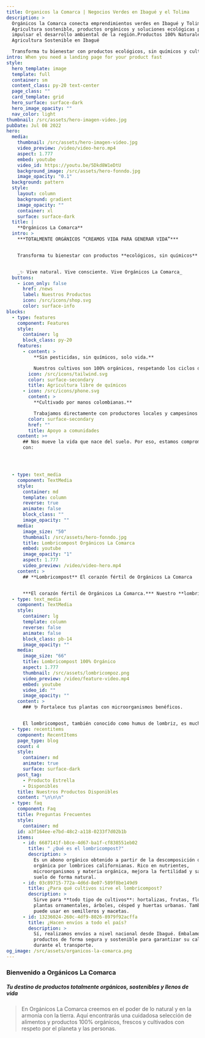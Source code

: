 ```yaml
---
title: Organicos la Comarca | Negocios Verdes en Ibagué y el Tolima
description: >
  Orgánicos la Comarca conecta emprendimientos verdes en Ibagué y Tolima.
  Agricultura sostenible, productos orgánicos y soluciones ecológicas para
  impulsar el desarrollo ambiental de la región.Productos 100% Naturales |
  Agricultura Sostenible en Ibagué

  Transforma tu bienestar con productos ecológicos, sin químicos y cultivados con amor por la tierra.
intro: When you need a landing page for your product fast
style:
  hero_template: image
  template: full
  container: sm
  content_class: py-20 text-center
  page_class: ""
  card_template: grid
  hero_surface: surface-dark
  hero_image_opacity: ""
  nav_color: light
thumbnail: /src/assets/hero-imagen-video.jpg
pubDate: Jul 08 2022
hero:
  media:
    thumbnail: /src/assets/hero-imagen-video.jpg
    video_preview: /video/video-hero.mp4
    aspect: 1.777
    embed: youtube
    video_id: https://youtu.be/5Dkd8W1eDtU
    background_image: /src/assets/hero-fonndo.jpg
    image_opacity: "0.1"
  background: pattern
  style:
    layout: column
    background: gradient
    image_opacity: ""
    container: xl
    surface: surface-dark
  title: |
    **Orgánicos La Comarca**
  intro: >
    ***TOTALMENTE ORGÁNICOS “CREAMOS VIDA PARA GENERAR VIDA”***


    Transforma tu bienestar con productos **ecológicos, sin químicos** y **cultivados con amor por la tierra**. Desde el poderoso **lombricompost** hasta tónicos capilares naturales y superalimentos como la **granola** o el **totumo**, cada producto nace de la tierra… y vuelve a ella.


    _✨ Vive natural. Vive consciente. Vive Orgánicos La Comarca_
  buttons:
    - icon_only: false
      href: /news
      label: Nuestros Productos
      icon: /src/icons/shop.svg
      color: surface-info
blocks:
  - type: features
    component: Features
    style:
      container: lg
      block_class: py-20
    features:
      - content: >
          **Sin pesticidas, sin químicos, solo vida.**

          Nuestros cultivos son 100% orgánicos, respetando los ciclos de la naturaleza. Cada producto que recibes está libre de toxinas, garantizando tu salud y la del planeta.
        icon: /src/icons/tailwind.svg
        color: surface-secondary
        title: Agricultura libre de químicos
      - icon: /src/icons/phone.svg
        content: >
          **Cultivado por manos colombianas.**

          Trabajamos directamente con productores locales y campesinos comprometidos con prácticas sostenibles. Al comprar en Orgánicos La Comarca, impulsas la economía rural y el comercio justo.
        color: surface-secondary
        href: ""
        title: Apoyo a comunidades
    content: >+
      ## Nos mueve la vida que nace del suelo. Por eso, estamos comprometemos
      con:




  - type: text_media
    component: TextMedia
    style:
      container: md
      template: column
      reverse: true
      animate: false
      block_class: ""
      image_opacity: ""
    media:
      image_size: "50"
      thumbnail: /src/assets/hero-fonndo.jpg
      title: Lombricompost Orgánicos La Comarca
      embed: youtube
      image_opacity: "1"
      aspect: 1.777
      video_preview: /video/video-hero.mp4
    content: >
      ## **Lombricompost** El corazón fértil de Orgánicos La Comarca


      ***El corazón fértil de Orgánicos La Comarca.*** Nuestro **lombricompost** es un abono natural de altísima calidad, producido con lombrices californianas y residuos orgánicos seleccionados. Es ideal para enriquecer los suelos, mejorar la salud de tus cultivos y restaurar ecosistemas. Sin químicos, sin olores fuertes, solo vida para tu tierra.
  - type: text_media
    component: TextMedia
    style:
      container: lg
      template: column
      reverse: false
      animate: false
      block_class: pb-14
      image_opacity: ""
    media:
      image_size: "66"
      title: Lombricompost 100% Orgánico
      aspect: 1.777
      thumbnail: /src/assets/lombricompoz.png
      video_preview: /video/feature-video.mp4
      embed: youtube
      video_id: ""
      image_opacity: ""
    content: >
      ### 🪱 Fortalece tus plantas con microorganismos benéficos.


      El lombricompost, también conocido como humus de lombriz, es mucho más que un abono orgánico. Es un **potente regenerador del suelo** y un aliado natural para tus cultivos. Uno de sus mayores tesoros está en su composición biológica: contiene **millones de microorganismos benéficos** que desempeñan funciones vitales para mejorar la calidad de la tierra y fortalecer las plantas desde la raíz.
  - type: recentitems
    component: RecentItems
    page_type: blog
    count: 4
    style:
      container: md
      animate: true
      surface: surface-dark
    post_tag:
      - Producto Estrella
      - Disponibles
    title: Nuestros Productos Disponibles
    content: "\n\n\n"
  - type: faq
    component: Faq
    title: Preguntas Frecuentes
    style:
      container: md
    id: a3f164ee-e7bd-48c2-a118-0233f7d02b1b
    items:
      - id: 6687141f-b8ce-4d67-ba1f-cf838551eb02
        title: " ¿Qué es el lombricompost?"
        description: >
          Es un abono orgánico obtenido a partir de la descomposición de materia
          orgánica por lombrices californianas. Rico en nutrientes,
          microorganismos y materia orgánica, mejora la fertilidad y salud del
          suelo de forma natural.
      - id: 03c89715-772a-4d6d-8e07-589f8be149d9
        title: ¿Para qué cultivos sirve el lombricompost?
        description: >
          Sirve para **todo tipo de cultivos**: hortalizas, frutas, flores,
          plantas ornamentales, árboles, césped y huertas urbanas. También se
          puede usar en semilleros y macetas.
      - id: 13236024-260c-4df9-8026-8979f92acffa
        title: ¿Hacen envíos a todo el país?
        description: >
          Sí, realizamos envíos a nivel nacional desde Ibagué. Embalamos los
          productos de forma segura y sostenible para garantizar su calidad
          durante el transporte.
og_image: /src/assets/organicos-la-comarca.png
---
```

### Bienvenido a **Orgánicos La Comarca**

##### ***Tu destino de productos totalmente orgánicos, sostenibles y llenos de vida***

> En Orgánicos La Comarca creemos en el poder de lo natural y en la armonía con la tierra. Aquí encontrarás una cuidadosa selección de alimentos y productos 100% orgánicos, frescos y cultivados con respeto por el planeta y las personas.




